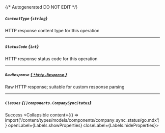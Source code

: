 {/* Autogenerated DO NOT EDIT  */}

##### `ContentType` *{`string`}*
HTTP response content type for this operation

---
##### `StatusCode` *{`int`}*
HTTP response status code for this operation

---
##### `RawResponse` [*{ `*http.Response` }*](https://pkg.go.dev/net/http#Response)
Raw HTTP response; suitable for custom response parsing

---
##### `Classes` *{`[]components.CompanySyncStatus`}*
Success
<Collapsible content={() => import('/content/types/models/components/company_sync_status/go.mdx')} openLabel={Labels.showProperties} closeLabel={Labels.hideProperties}>
</Collapsible>



